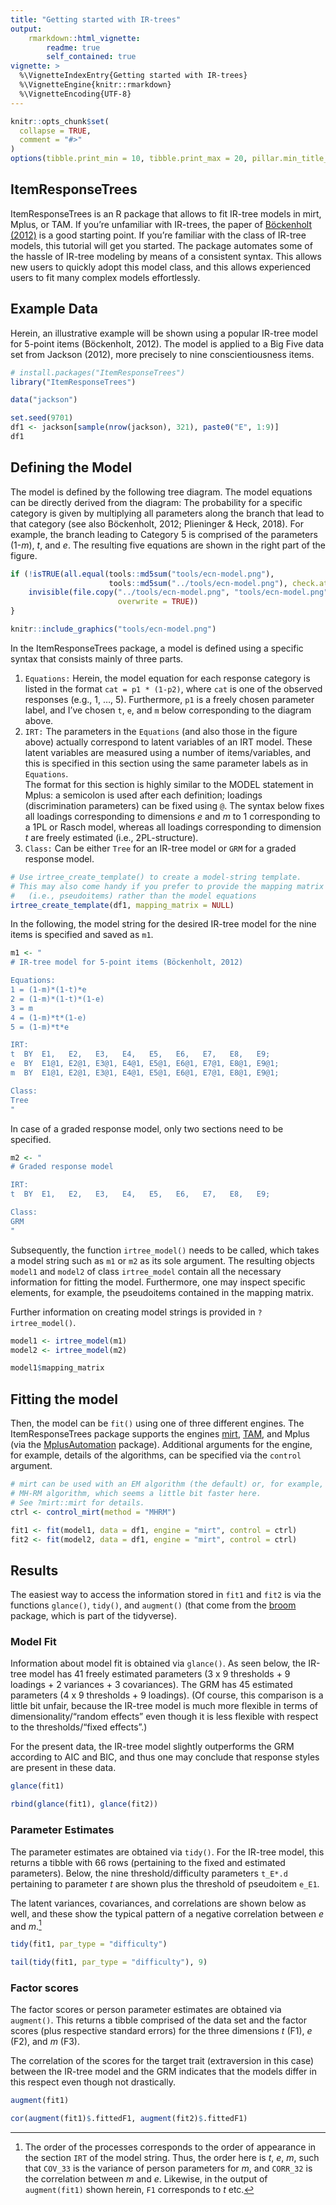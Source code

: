 ```yaml
---
title: "Getting started with IR-trees"
output: 
    rmarkdown::html_vignette:
        readme: true
        self_contained: true
vignette: >
  %\VignetteIndexEntry{Getting started with IR-trees}
  %\VignetteEngine{knitr::rmarkdown}
  %\VignetteEncoding{UTF-8}
---
```


```r
knitr::opts_chunk$set(
  collapse = TRUE,
  comment = "#>"
)
options(tibble.print_min = 10, tibble.print_max = 20, pillar.min_title_chars = 16)
```

## ItemResponseTrees

ItemResponseTrees is an R package that allows to fit IR-tree models in mirt, Mplus, or TAM.
If you're unfamiliar with IR-trees, the paper of [Böckenholt (2012)](https://dx.doi.org/10.1037/a0028111) is a good starting point.
If you're familiar with the class of IR-tree models, this tutorial will get you started.
The package automates some of the hassle of IR-tree modeling by means of a consistent syntax.
This allows new users to quickly adopt this model class, and this allows experienced users to fit many complex models effortlessly.

## Example Data

Herein, an illustrative example will be shown using a popular IR-tree model for 5-point items (Böckenholt, 2012).
The model is applied to a Big Five data set from Jackson (2012), more precisely to nine conscientiousness items.

```r
# install.packages("ItemResponseTrees")
library("ItemResponseTrees")

data("jackson")

set.seed(9701)
df1 <- jackson[sample(nrow(jackson), 321), paste0("E", 1:9)]
df1
```

## Defining the Model

The model is defined by the following tree diagram.
The model equations can be directly derived from the diagram:
The probability for a specific category is given by multiplying all parameters along the branch that lead to that category (see also Böckenholt, 2012; Plieninger & Heck, 2018).
For example, the branch leading to Category 5 is comprised of the parameters (1-*m*), *t*, and *e*.
The resulting five equations are shown in the right part of the figure.

```r

if (!isTRUE(all.equal(tools::md5sum("tools/ecn-model.png"),
                      tools::md5sum("../tools/ecn-model.png"), check.attributes = FALSE))) {
    invisible(file.copy("../tools/ecn-model.png", "tools/ecn-model.png",
                        overwrite = TRUE))
}

knitr::include_graphics("tools/ecn-model.png")
```

In the ItemResponseTrees package, a model is defined using a specific syntax that consists mainly of three parts.

1. `Equations:` Herein, the model equation for each response category is listed in the format `cat = p1 * (1-p2)`, where `cat` is one of the observed responses (e.g., 1, ..., 5). Furthermore, `p1` is a freely chosen parameter label, and I've chosen `t`, `e`, and `m` below corresponding to the diagram above.
2. `IRT:` The parameters in the `Equations` (and also those in the figure above) actually correspond to latent variables of an IRT model.
These latent variables are measured using a number of items/variables, and this is specified in this section using the same parameter labels as in `Equations`.  
The format for this section is highly similar to the MODEL statement in Mplus: a semicolon is used after each definition; loadings (discrimination parameters) can be fixed using `@`.
The syntax below fixes all loadings corresponding to dimensions *e* and *m* to 1 corresponding to a 1PL or Rasch model, whereas all loadings corresponding to dimension *t* are freely estimated (i.e., 2PL-structure).
3. `Class:` Can be either `Tree` for an IR-tree model or `GRM` for a graded response model.

```r
# Use irtree_create_template() to create a model-string template.
# This may also come handy if you prefer to provide the mapping matrix 
#   (i.e., pseudoitems) rather than the model equations
irtree_create_template(df1, mapping_matrix = NULL)
```

In the following, the model string for the desired IR-tree model for the nine items is specified and saved as `m1`.

```r
m1 <- "
# IR-tree model for 5-point items (Böckenholt, 2012)

Equations:
1 = (1-m)*(1-t)*e
2 = (1-m)*(1-t)*(1-e)
3 = m
4 = (1-m)*t*(1-e)
5 = (1-m)*t*e

IRT:
t  BY  E1,   E2,   E3,   E4,   E5,   E6,   E7,   E8,   E9;
e  BY  E1@1, E2@1, E3@1, E4@1, E5@1, E6@1, E7@1, E8@1, E9@1;
m  BY  E1@1, E2@1, E3@1, E4@1, E5@1, E6@1, E7@1, E8@1, E9@1;

Class:
Tree
"
```

In case of a graded response model, only two sections need to be specified.

```r
m2 <- "
# Graded response model

IRT:
t  BY  E1,   E2,   E3,   E4,   E5,   E6,   E7,   E8,   E9;

Class:
GRM
"
```

Subsequently, the function `irtree_model()` needs to be called, which takes a model string such as `m1` or `m2` as its sole argument. 
The resulting objects `model1` and `model2` of class `irtree_model` contain all the necessary information for fitting the model.
Furthermore, one may inspect specific elements, for example, the pseudoitems contained in the mapping matrix.

Further information on creating model strings is provided in `?irtree_model()`.

```r
model1 <- irtree_model(m1)
model2 <- irtree_model(m2)

model1$mapping_matrix
```


## Fitting the model

Then, the model can be `fit()` using one of three different engines.
The ItemResponseTrees package supports the engines [mirt](https://cran.r-project.org/package=mirt), [TAM](https://cran.r-project.org/package=TAM), and Mplus (via the [MplusAutomation](https://cran.r-project.org/package=MplusAutomation) package).
Additional arguments for the engine, for example, details of the algorithms, can be specified via the `control` argument.

```r
# mirt can be used with an EM algorithm (the default) or, for example, with the
# MH-RM algorithm, which seems a little bit faster here.
# See ?mirt::mirt for details.
ctrl <- control_mirt(method = "MHRM")

fit1 <- fit(model1, data = df1, engine = "mirt", control = ctrl)
fit2 <- fit(model2, data = df1, engine = "mirt", control = ctrl)
```

## Results

The easiest way to access the information stored in `fit1` and `fit2` is via the functions `glance()`, `tidy()`, and `augment()` (that come from the [broom](https://broom.tidyverse.org/) package, which is part of the tidyverse).

### Model Fit

Information about model fit is obtained via `glance()`.
As seen below, the IR-tree model has 41 freely estimated parameters (3 x 9 thresholds + 9 loadings + 2 variances + 3 covariances).
The GRM has 45 estimated parameters (4 x 9 thresholds + 9 loadings).
(Of course, this comparison is a little bit unfair, because the IR-tree model is much more flexible in terms of dimensionality/"random effects" even though it is less flexible with respect to the thresholds/"fixed effects".)

For the present data, the IR-tree model slightly outperforms the GRM according to AIC and BIC, and thus one may conclude that response styles are present in these data.

```r
glance(fit1)

rbind(glance(fit1), glance(fit2))
```

### Parameter Estimates

The parameter estimates are obtained via `tidy()`.
For the IR-tree model, this returns a tibble with 66 rows (pertaining to the fixed and estimated parameters).
Below, the nine threshold/difficulty parameters `t_E*.d` pertaining to parameter *t* are shown plus the threshold of pseudoitem `e_E1`.

The latent variances, covariances, and correlations are shown below as well, and these show the typical pattern of a negative correlation between *e* and *m*.^[The order of the processes corresponds to the order of appearance in the section `IRT` of the model string.
Thus, the order here is *t*, *e*, *m*, such that `COV_33` is the variance of person parameters for *m*, and `CORR_32` is the correlation between *m* and *e*.
Likewise, in the output of `augment(fit1)` shown herein, `F1` corresponds to *t* etc.]

```r
tidy(fit1, par_type = "difficulty")

tail(tidy(fit1, par_type = "difficulty"), 9)
```

### Factor scores

The factor scores or person parameter estimates are obtained via `augment()`.
This returns a tibble comprised of the data set and the factor scores (plus respective standard errors) for the three dimensions *t* (F1), *e* (F2), and *m* (F3).

The correlation of the scores for the target trait (extraversion in this case) between the IR-tree model and the GRM indicates that the models differ in this respect even though not drastically.

```r
augment(fit1)

cor(augment(fit1)$.fittedF1, augment(fit2)$.fittedF1)
```
